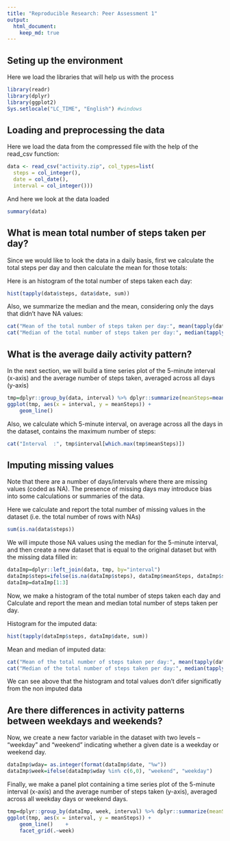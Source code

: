 ```yaml
---
title: "Reproducible Research: Peer Assessment 1"
output: 
  html_document:
    keep_md: true
---
```

## Seting up the environment
Here we load the libraries that will help us with the process
```r
library(readr)
library(dplyr)
library(ggplot2)
Sys.setlocale("LC_TIME", "English") #windows
```


## Loading and preprocessing the data

Here we load the data from the compressed file with the help of the read_csv function:
```r
data <- read_csv("activity.zip", col_types=list(
  steps = col_integer(),
  date = col_date(),
  interval = col_integer()))
```


And here we look at the data loaded
```r
summary(data)
```


## What is mean total number of steps taken per day?

Since we would like to look the data in a daily basis, first we calculate the total steps per day and then calculate the mean for those totals:

Here is an histogram of the total number of steps taken each day:
```r
hist(tapply(data$steps, data$date, sum))
```


Also, we summarize the median and the mean, considering only the days that didn't have NA values:
```r
cat("Mean of the total number of steps taken per day:", mean(tapply(data$steps, data$date, sum), na.rm=TRUE))
cat("Median of the total number of steps taken per day:", median(tapply(data$steps, data$date, sum), na.rm=TRUE))

```


## What is the average daily activity pattern?

In the next section, we will build a time series plot of the 5-minute interval (x-axis) and the average number of steps taken, averaged across all days (y-axis)
```r
tmp=dplyr::group_by(data, interval) %>% dplyr::summarize(meanSteps=mean(steps, na.rm=T))
ggplot(tmp, aes(x = interval, y = meanSteps)) + 
    geom_line() 
```


Also, we calculate which 5-minute interval, on average across all the days in the dataset, contains the maximum number of steps:
```r
cat("Interval  :", tmp$interval[which.max(tmp$meanSteps)])
```


## Imputing missing values

Note that there are a number of days/intervals where there are missing values (coded as NA). The presence of missing days may introduce bias into some calculations or summaries of the data.

Here we calculate and report the total number of missing values in the dataset (i.e. the total number of rows with NAs)
```r
sum(is.na(data$steps))
```


We will impute those NA values using the median for the 5-minute interval, and then create a new dataset that is equal to the original dataset but with the missing data filled in:
```r
dataImp=dplyr::left_join(data, tmp, by="interval")
dataImp$steps=ifelse(is.na(dataImp$steps), dataImp$meanSteps, dataImp$steps)
dataImp=dataImp[1:3]
```


Now, we make a histogram of the total number of steps taken each day and Calculate and report the mean and median total number of steps taken per day.

Histogram for the imputed data:
```r
hist(tapply(dataImp$steps, dataImp$date, sum))
```


Mean and median of imputed data:
```r
cat("Mean of the total number of steps taken per day:", mean(tapply(dataImp$steps, data$date, sum)))
cat("Median of the total number of steps taken per day:", median(tapply(dataImp$steps, data$date, sum)))
```


We can see above that the histogram and total values don't difer significatly from the non imputed data


## Are there differences in activity patterns between weekdays and weekends?

Now, we create a new factor variable in the dataset with two levels – “weekday” and “weekend” indicating whether a given date is a weekday or weekend day.
```r
dataImp$wday= as.integer(format(dataImp$date, "%w"))
dataImp$week=ifelse(dataImp$wday %in% c(6,0), "weekend", "weekday")
```


Finally, we make a panel plot containing a time series plot of the 5-minute interval (x-axis) and the average number of steps taken (y-axis), averaged across all weekday days or weekend days.
```r
tmp=dplyr::group_by(dataImp, week, interval) %>% dplyr::summarize(meanSteps=mean(steps))
ggplot(tmp, aes(x = interval, y = meanSteps)) + 
    geom_line()    + 
    facet_grid(.~week)
```